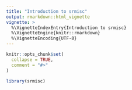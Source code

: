 ```yaml
---
title: "Introduction to srmisc"
output: rmarkdown::html_vignette
vignette: >
  %\VignetteIndexEntry{Introduction to srmisc}
  %\VignetteEngine{knitr::rmarkdown}
  %\VignetteEncoding{UTF-8}
---
```


```r
knitr::opts_chunk$set(
  collapse = TRUE,
  comment = "#>"
)
```

```r
library(srmisc)
```
